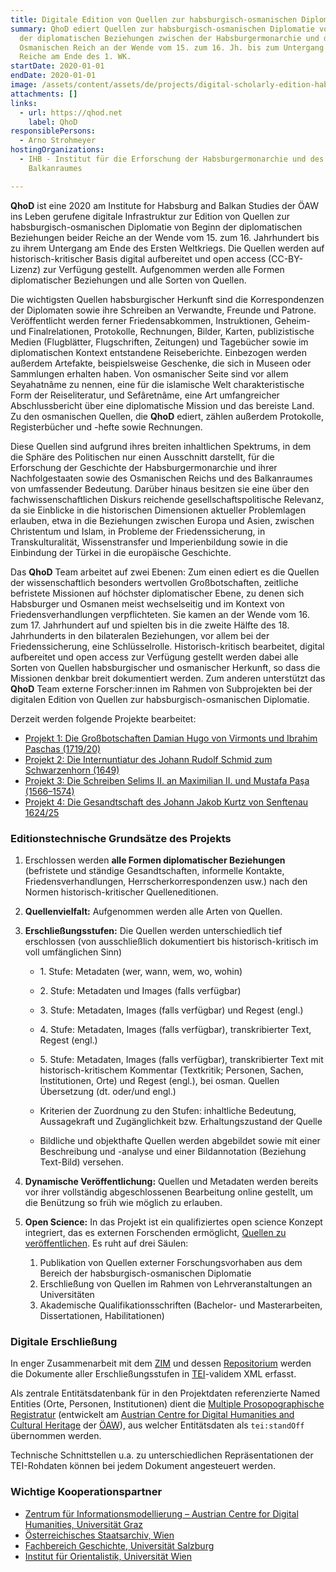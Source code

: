 ```yaml
---
title: Digitale Edition von Quellen zur habsburgisch-osmanischen Diplomatie 1500–1918
summary: QhoD ediert Quellen zur habsburgisch-osmanischen Diplomatie von Beginn
  der diplomatischen Beziehungen zwischen der Habsburgermonarchie und dem
  Osmanischen Reich an der Wende vom 15. zum 16. Jh. bis zum Untergang beider
  Reiche am Ende des 1. WK.
startDate: 2020-01-01
endDate: 2020-01-01
image: /assets/content/assets/de/projects/digital-scholarly-edition-habsburg-ottoman-diplomatic-sources-1500-1918/qhod-federnakronym-rgb-neg_neu2.png
attachments: []
links:
  - url: https://qhod.net
    label: QhoD
responsiblePersons:
  - Arno Strohmeyer
hostingOrganizations:
  - IHB - Institut für die Erforschung der Habsburgermonarchie und des
    Balkanraumes

---
```

**QhoD** ist eine 2020 am Institute for Habsburg and Balkan Studies der ÖAW ins Leben gerufene digitale Infrastruktur zur Edition von Quellen zur habsburgisch-osmanischen Diplomatie von Beginn der diplomatischen Beziehungen beider Reiche an der Wende vom 15. zum 16. Jahrhundert bis zu ihrem Untergang am Ende des Ersten Weltkriegs. Die Quellen werden auf historisch-kritischer Basis digital aufbereitet und open access (CC-BY-Lizenz) zur Verfügung gestellt. Aufgenommen werden alle Formen diplomatischer Beziehungen und alle Sorten von Quellen.

Die wichtigsten Quellen habsburgischer Herkunft sind die Korrespondenzen der Diplomaten sowie ihre Schreiben an Verwandte, Freunde und Patrone. Veröffentlicht werden ferner Friedensabkommen, Instruktionen, Geheim- und Finalrelationen, Protokolle, Rechnungen, Bilder, Karten, publizistische Medien (Flugblätter, Flugschriften, Zeitungen) und Tagebücher sowie im diplomatischen Kontext entstandene Reiseberichte. Einbezogen werden außerdem Artefakte, beispielsweise Geschenke, die sich in Museen oder Sammlungen erhalten haben. Von osmanischer Seite sind vor allem Seyahatnâme zu nennen, eine für die islamische Welt charakteristische Form der Reiseliteratur, und Sefâretnâme, eine Art umfangreicher Abschlussbericht über eine diplomatische Mission und das bereiste Land. Zu den osmanischen Quellen, die **QhoD** ediert, zählen außerdem Protokolle, Registerbücher und -hefte sowie Rechnungen.

Diese Quellen sind aufgrund ihres breiten inhaltlichen Spektrums, in dem die Sphäre des Politischen nur einen Ausschnitt darstellt, für die Erforschung der Geschichte der Habsburgermonarchie und ihrer Nachfolgestaaten sowie des Osmanischen Reichs und des Balkanraumes von umfassender Bedeutung. Darüber hinaus besitzen sie eine über den fachwissenschaftlichen Diskurs reichende gesellschaftspolitische Relevanz, da sie Einblicke in die historischen Dimensionen aktueller Problemlagen erlauben, etwa in die Beziehungen zwischen Europa und Asien, zwischen Christentum und Islam, in Probleme der Friedenssicherung, in Transkulturalität, Wissenstransfer und Imperienbildung sowie in die Einbindung der Türkei in die europäische Geschichte.

Das **QhoD** Team arbeitet auf zwei Ebenen: Zum einen ediert es die Quellen der wissenschaftlich besonders wertvollen Großbotschaften, zeitliche befristete Missionen auf höchster diplomatischer Ebene, zu denen sich Habsburger und Osmanen meist wechselseitig und im Kontext von Friedensverhandlungen verpflichteten. Sie kamen an der Wende vom 16. zum 17. Jahrhundert auf und spielten bis in die zweite Hälfte des 18. Jahrhunderts in den bilateralen Beziehungen, vor allem bei der Friedenssicherung, eine Schlüsselrolle. Historisch-kritisch bearbeitet, digital aufbereitet und open access zur Verfügung gestellt werden dabei alle Sorten von Quellen habsburgischer und osmanischer Herkunft, so dass die Missionen denkbar breit dokumentiert werden. Zum anderen unterstützt das **QhoD** Team externe Forscher:innen im Rahmen von Subprojekten bei der digitalen Edition von Quellen zur habsburgisch-osmanischen Diplomatie.

Derzeit werden folgende Projekte bearbeitet:

*   [Projekt 1: Die Großbotschaften Damian Hugo von Virmonts und Ibrahim Paschas (1719/20)](https://qhod.net/context:vipa)
*   [Projekt 2: Die Internuntiatur des Johann Rudolf Schmid zum Schwarzenhorn (1649)](https://qhod.net/context:dipko)
*   [Projekt 3: Die Schreiben Selims II. an Maximilian II. und Mustafa Paşa (1566–1574)](https://qhod.net/context:sema)
*   [Projekt 4: Die Gesandtschaft des Johann Jakob Kurtz von Senftenau 1624/25](https://qhod.net/archive/objects/context:qhod/methods/sdef:Context/get?mode=kuse-preview)

### **Editionstechnische Grundsätze des Projekts**

1.  Erschlossen werden **alle Formen diplomatischer Beziehungen** (befristete und ständige Gesandtschaften, informelle Kontakte, Friedensverhandlungen, Herrscherkorrespondenzen usw.) nach den Normen historisch-kritischer Quelleneditionen.
2.  **Quellenvielfalt:** Aufgenommen werden alle Arten von Quellen.
3.  **Erschließungsstufen:** Die Quellen werden unterschiedlich tief erschlossen (von ausschließlich dokumentiert bis historisch-kritisch im voll umfänglichen Sinn)

    *   1\. Stufe: Metadaten (wer, wann, wem, wo, wohin)
    *   2\. Stufe: Metadaten und Images (falls verfügbar)
    *   3\. Stufe: Metadaten, Images (falls verfügbar) und Regest (engl.)
    *   4\. Stufe: Metadaten, Images (falls verfügbar), transkribierter Text, Regest (engl.)
    *   5\. Stufe: Metadaten, Images (falls verfügbar), transkribierter Text mit historisch-kritischem Kommentar (Textkritik; Personen, Sachen, Institutionen, Orte) und Regest (engl.), bei osman. Quellen Übersetzung (dt. oder/und engl.)

    *   Kriterien der Zuordnung zu den Stufen: inhaltliche Bedeutung, Aussagekraft und Zugänglichkeit bzw. Erhaltungszustand der Quelle
    *   Bildliche und objekthafte Quellen werden abgebildet sowie mit einer Beschreibung und -analyse und einer Bildannotation (Beziehung Text-Bild) versehen.
4.  **Dynamische Veröffentlichung:** Quellen und Metadaten werden bereits vor ihrer vollständig abgeschlossenen Bearbeitung online gestellt, um die Benützung so früh wie möglich zu erlauben.
5.  **Open Science:** In das Projekt ist ein qualifiziertes open science Konzept integriert, das es externen Forschenden ermöglicht, [Quellen zu veröffentlichen](https://qhod.net/context:qhod/sdef:Context/get?mode=participate). Es ruht auf drei Säulen:
    1.  Publikation von Quellen externer Forschungsvorhaben aus dem Bereich der habsburgisch-osmanischen Diplomatie
    2.  Erschließung von Quellen im Rahmen von Lehrveranstaltungen an Universitäten
    3.  Akademische Qualifikationsschriften (Bachelor- und Masterarbeiten, Dissertationen, Habilitationen)

### **Digitale Erschließung**

In enger Zusammenarbeit mit dem [ZIM](https://zim.uni-graz.at/) und dessen [Repositorium](https://gams.uni-graz.at/) werden die Dokumente aller Erschließungsstufen in [TEI](https://www.tei-c.org/)\-validem XML erfasst.

Als zentrale Entitätsdatenbank für in den Projektdaten referenzierte Named Entities (Orte, Personen, Institutionen) dient die [Multiple Prosopographische Registratur](https://mpr.acdh.oeaw.ac.at/) (entwickelt am [Austrian Centre for Digital Humanities and Cultural Heritage](https://acdh.oeaw.ac.at/) der [ÖAW](https://www.oeaw.ac.at/)), aus welcher Entitätsdaten als `tei:standOff` übernommen werden.

Technische Schnittstellen u.a. zu unterschiedlichen Repräsentationen der TEI-Rohdaten können bei jedem Dokument angesteuert werden.

### **Wichtige Kooperationspartner**

*   [Zentrum für Informationsmodellierung – Austrian Centre for Digital Humanities, Universität Graz](https://zim.uni-graz.at/)
*   [Österreichisches Staatsarchiv, Wien](https://www.oesta.gv.at/)
*   [Fachbereich Geschichte, Universität Salzburg](https://www.plus.ac.at/geschichte/)
*   [Institut für Orientalistik, Universität Wien](https://orientalistik.univie.ac.at/)
